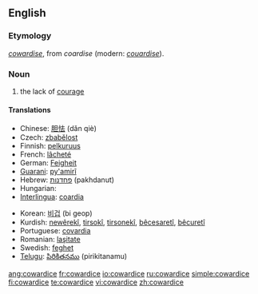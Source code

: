 {{wikipedia}}
==English==

===Etymology===
{{ME.}} ''[[cowardise]]'', from {{AF.}} ''coardise'' (modern: ''[[couardise]]'').

===Noun===
{{en-noun|-}}

# the lack of [[courage]]

====Translations====
{{trans-top|the lack of courage}}
* Chinese: [[胆怯]] (dǎn qiè)
* Czech: [[zbabělost]] {{f}}
* Finnish: [[pelkuruus]]
* French: [[lâcheté]]
* German: [[Feigheit]]
* [[Guarani]]: [[py'amirĩ]]
* Hebrew: [[פחדנות]] (pakhdanut) {{f}}
* Hungarian: {{t|hu|gyávaság}}
* [[Interlingua]]: [[coardia]]
{{trans-mid}}
* Korean: [[비겁]] (bi geop)
* Kurdish: [[newêrekî]], [[tirsokî]], [[tirsonekî]], [[bêcesaretî]], [[bêcuretî]]
* Portuguese: [[covardia]] {{f}}
* Romanian: [[laşitate]] {{f}}
* Swedish: [[feghet]] {{c}}
* [[Telugu]]: [[పిరికితనము]] (pirikitanamu)
{{trans-bottom}}

[[ang:cowardice]]
[[fr:cowardice]]
[[io:cowardice]]
[[ru:cowardice]]
[[simple:cowardice]]
[[fi:cowardice]]
[[te:cowardice]]
[[vi:cowardice]]
[[zh:cowardice]]